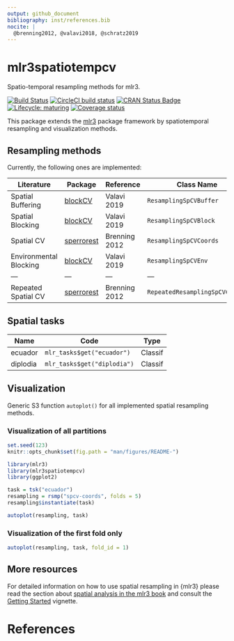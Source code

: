 ```yaml
---
output: github_document
bibliography: inst/references.bib
nocite: | 
  @brenning2012, @valavi2018, @schratz2019
---
```


# mlr3spatiotempcv

Spatio-temporal resampling methods for mlr3.

<!-- badges: start -->
[![Build Status](https://img.shields.io/travis/mlr-org/mlr3spatiotempcv/master?label=Linux&logo=travis&style=flat-square)](https://travis-ci.org/mlr-org/mlr3spatiotempcv)
[![CircleCI build status](https://circleci.com/gh/mlr-org/mlr3spatiotempcv.svg?style=svg)](https://circleci.com/gh/mlr-org/mlr3spatiotempcv)
[![CRAN Status Badge](https://www.r-pkg.org/badges/version-ago/mlr3spatiotempcv)](https://cran.r-project.org/package=mlr3spatiotempcv)
[![Lifecycle: maturing](https://img.shields.io/badge/lifecycle-maturing-blue.svg)](https://www.tidyverse.org/lifecycle/#maturing)
[![Coverage status](https://codecov.io/gh/mlr-org/mlr3spatiotempcv/branch/master/graph/badge.svg)](https://codecov.io/github/mlr-org/mlr3spatiotempcv?branch=master)
<!-- badges: end -->

This package extends the [mlr3](https://github.com/mlr-org/mlr3) package framework by spatiotemporal resampling and visualization methods.

## Resampling methods

Currently, the following ones are implemented:

| Literature             | Package                                                   | Reference     | Class Name                      | mlr3 Sugar                     |
| ---------------        | ---------                                                 | ---------     | --------------------            | ---------------------          |
| Spatial Buffering      | [blockCV](https://github.com/rvalavi/blockCV)             | Valavi 2019   | `ResamplingSpCVBuffer`          | `rsmp("spcv-buffer")`          |
| Spatial Blocking       | [blockCV](https://github.com/rvalavi/blockCV)             | Valavi 2019   | `ResamplingSpCVBlock`           | `rsmp("spcv-block")`           |
| Spatial CV             | [sperrorest](https://github.com/giscience-fsu/sperrorest) | Brenning 2012 | `ResamplingSpCVCoords`          | `rsmp("spcv-coords")`          |
| Environmental Blocking | [blockCV](https://github.com/rvalavi/blockCV)             | Valavi 2019   | `ResamplingSpCVEnv`             | `rsmp("spcv-env")`             |
| ---                    | ---                                                       | ---           | ---                             | ---                            |
| Repeated Spatial CV    | [sperrorest](https://github.com/giscience-fsu/sperrorest) | Brenning 2012 | `RepeatedResamplingSpCVCoords` | `rsmp("repeated-spcv-coords")` |

## Spatial tasks

| Name     | Code                        | Type    |
| ---      | ---                         | ---     |
| ecuador  | `mlr_tasks$get("ecuador")`  | Classif |
| diplodia | `mlr_tasks$get("diplodia")` | Classif |

## Visualization

Generic S3 function `autoplot()` for all implemented spatial resampling methods.

### Visualization of all partitions

```r
set.seed(123)
knitr::opts_chunk$set(fig.path = "man/figures/README-")
```


```r
library(mlr3)
library(mlr3spatiotempcv)
library(ggplot2)

task = tsk("ecuador")
resampling = rsmp("spcv-coords", folds = 5)
resampling$instantiate(task)

autoplot(resampling, task)
```

### Visualization of the first fold only

```r
autoplot(resampling, task, fold_id = 1)
```

## More resources

For detailed information on how to use spatial resampling in {mlr3} please read the section about [spatial analysis in the mlr3 book](https://mlr3book.mlr-org.com/spatial.html) and consult the [Getting Started](https://mlr3spatiotempcv.mlr-org.com/articles/mlr3spatiotempcv.html) vignette.

# References
